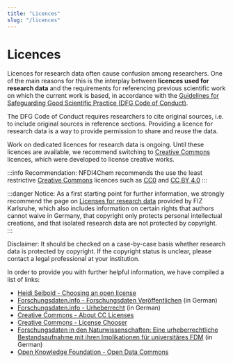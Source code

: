 ```yaml
---
title: "Licences"
slug: "/licences"
---
```



# Licences

Licences for research data often cause confusion among researchers. One of the main reasons for this is the interplay between **licences used for research data** and the requirements for referencing previous scientific work on which the current work is based, in accordance with the [Guidelines for Safeguarding Good Scientific Practice (DFG Code of Conduct)](https://wissenschaftliche-integritaet.de/en/code-of-conduct/). 

The DFG Code of Conduct requires researchers to cite original sources, i.e. to include original sources in reference sections. Providing a licence for research data is a way to provide permission to share and reuse the data.

Work on dedicated licences for research data is ongoing. Until these licences are available, we recommend switching to [Creative Commons]((https://creativecommons.org/)) licences, which were developed to license creative works.

:::info Recommendation:
NFDI4Chem recommends the use the least restrictive [Creative Commons](https://creativecommons.org/) licences such as [CC0](https://creativecommons.org/public-domain/cc0/) and [CC BY 4.0](https://creativecommons.org/licenses/by/4.0/deed.en) 
:::

:::danger Notice:
As a first starting point for further information, we strongly recommend the page on [Licenses for research data](https://radar.products.fiz-karlsruhe.de/en/radarfeatures/lizenzen-fuer-forschungsdaten) provided by FIZ Karlsruhe, which also includes information on certain rights that authors cannot waive in Germany, that copyright only protects personal intellectual creations, and that isolated research data are not protected by copyright.  
:::

Disclaimer: It should be checked on a case-by-case basis whether research data is protected by copyright. If the copyright status is unclear, please contact a legal professional at your institution.

In order to provide you with further helpful information, we have compiled a list of links:

- [Heidi Seibold - Choosing an open license](https://heidiseibold.ck.page/posts/choosing-an-open-license)
- [Forschungsdaten.info - Forschungsdaten Veröffentlichen](https://forschungsdaten.info/themen/rechte-und-pflichten/forschungsdaten-veroeffentlichen/) (in German)
- [Forschungsdaten.info - Urheberrecht](https://forschungsdaten.info/themen/rechte-und-pflichten/urheberrecht/) (in German)
- [Creative Commons - About CC Licenses](https://creativecommons.org/share-your-work/cclicenses/) 
- [Creative Commons - License Chooser](https://creativecommons.org/choose/)
- [Forschungsdaten in den Naturwissenschaften: Eine urheberrechtliche Bestandsaufnahme mit ihren Implikationen für universitäres FDM](https://doi.org/10.11588/heibooks.979.c13728) (in German)
- [Open Knowledge Foundation - Open Data Commons](https://opendatacommons.org/licenses/odbl/)